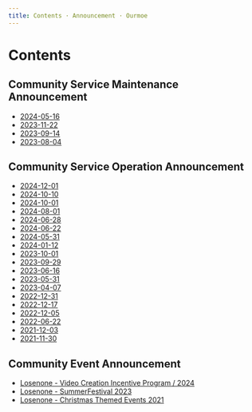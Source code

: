 ```yaml
---
title: Contents · Announcement · Ourmoe
---
```


# Contents


## Community Service Maintenance Announcement

- [2024-05-16](service_maintenance/2024-05-16)
- [2023-11-22](service_maintenance/2023-11-22)
- [2023-09-14](service_maintenance/2023-09-14)
- [2023-08-04](service_maintenance/2023-08-04)

## Community Service Operation Announcement

- [2024-12-01](service_operation/2024-12-01)
- [2024-10-10](service_operation/2024-10-10)
- [2024-10-01](service_operation/2024-10-01)
- [2024-08-01](service_operation/2024-08-01)
- [2024-06-28](service_operation/2024-06-28)
- [2024-06-22](service_operation/2024-06-22)
- [2024-05-31](service_operation/2024-05-31)
- [2024-01-12](service_operation/2024-01-12)
- [2023-10-01](service_operation/2023-10-01)
- [2023-09-29](service_operation/2023-09-29)
- [2023-06-16](service_operation/2023-06-16)
- [2023-05-31](service_operation/2023-05-31)
- [2023-04-07](service_operation/2023-04-07)
- [2022-12-31](service_operation/2022-12-31)
- [2022-12-17](service_operation/2022-12-17)
- [2022-12-05](service_operation/2022-12-05)
- [2022-06-22](service_operation/2022-06-22)
- [2021-12-03](service_operation/2021-12-03)
- [2021-11-30](service_operation/2021-11-30)

## Community Event Announcement

- [Losenone - Video Creation Incentive Program / 2024](community_event/2024-06-13)
- [Losenone - SummerFestival 2023](community_event/2023-08-12)
- [Losenone - Christmas Themed Events 2021](community_event/2021-12-14)